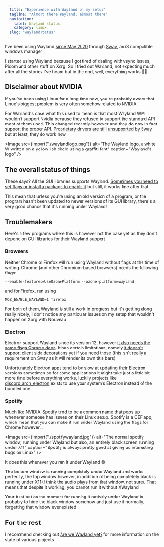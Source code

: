 ```yaml
---
  title: "Experience with Wayland on my setup"
  tagline: "Almost there Wayland, almost there"
  navigation:
    label: Wayland status
    category: linux
  slug: 'waylandstatus'
---
```


I've been using Wayland [since May 2020](https://github.com/Princesseuh/dotfiles/commit/42d18db2db41e4de08396d367d90612d2ec98f30) through [Sway](https://swaywm.org/), an i3 compatible windows manager

I started using Wayland because I got tired of dealing with vsync issues, Picom and other stuff on Xorg. So I tried out Wayland, not expecting much after all the stories I've heard but in the end, well, everything works 🤷‍♀️

## Disclaimer about NVIDIA

If you've been using Linux for a long time now, you're probably aware that Linux's biggest problem is very often somehow related to NVIDIA

For Wayland's case what this used to mean is that most Wayland WM wouldn't support Nvidia because they refused to support the standard API most of them used. This changed recently however and they do now in fact support the proper API. [Proprietary drivers are still unsupported by Sway](https://github.com/swaywm/sway/commit/b48cb6b0ec1320ad25fd2c0a1b5118dbe2536060) but at least, they do work now

<Image
	src={import("./waylandlogo.png")}
	alt="The Wayland logo, a white W written on a yellow-ish circle using a graffiti font"
	caption="Wayland's logo"
/>

## The overall status of things

These days? All the GUI libraries supports Wayland. [Sometimes you need to set flags or install a package to enable it](https://wiki.archlinux.org/title/Wayland#GUI_libraries) but still, it works fine after that

This mean that unless you're using an old version of a program, or the program hasn't been updated to newer versions of its GUI library, there's a very good chance that it's running under Wayland!

## Troublemakers

Here's a few programs where this is however not the case yet as they don't depend on GUI libraries for their Wayland support

### Browsers

Neither Chrome or Firefox will run using Wayland without flags at the time of writing. Chrome (and other Chromium-based browsers) needs the following flags:

`--enable-features=UseOzonePlatform --ozone-platform=wayland`

and for Firefox, run using

`MOZ_ENABLE_WAYLAND=1 firefox`

For both of them, Wayland is still a work in progress but it's getting along really nicely, I don't notice any particular issues on my setup that wouldn't happen on Xorg with Nouveau

### Electron

Electron support Wayland since its version 12, however [it also needs the same flags Chrome does](https://wiki.archlinux.org/title/Wayland#Electron). It has certain limitations, namely [it doesn't support client side decorations](https://github.com/electron/electron/issues/27522) yet if you need those (this isn't really a requirement on Sway as it will render its own title bars)

Unfortunately Electron apps tend to be slow at updating their Electron versions sometimes so for some applications it might take just a little bit more time before everything works, luckily projects like [discord_arch_electron](https://aur.archlinux.org/packages/discord_arch_electron/) exists to use your system's Electron instead of the bundled one

### Spotify

Much like NVIDIA, Spotify tend to be a common name that pops up whenever someone has issues on their Linux setup. Spotify is a CEF app, which mean that you can make it run under Wayland using the flags for Chrome however...

<Image
	src={import("./spotifywayland.jpg")}
	alt="The normal spotify window, running under Wayland but also, an entirely black screen running under X11"
	caption="Spotify is always pretty good at giving us interesting bugs on Linux"
/>

It does this whenever you run it under Wayland 😅

The bottom window is running completely under Wayland and works perfectly, the top window however, in addition of being completely black is running under X11 (I think the audio plays from that window, not sure). That means that despite it working, you cannot run it without XWayland

Your best bet as the moment for running it natively under Wayland is probably to hide the black window somehow and just use it normally, forgetting that window ever existed

## For the rest

I recommend checking out [Are we Wayland yet?](https://arewewaylandyet.com/) for more information on the state of various projects
